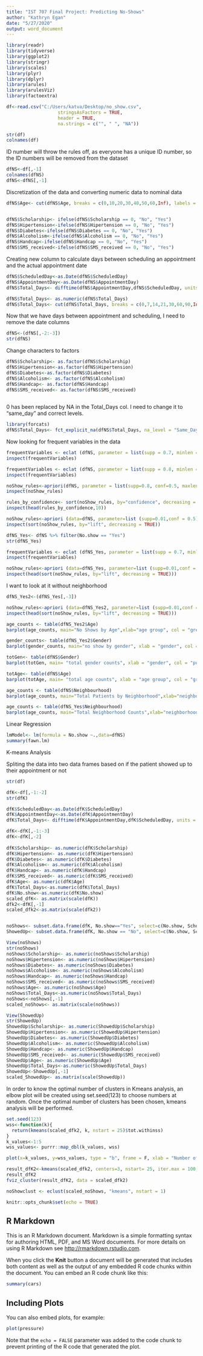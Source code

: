 ---
title: "IST 707 Final Project: Predicting No-Shows"
author: "Kathryn Egan"
date: "5/27/2020"
output: word_document
---

```{r}
library(readr)
library(tidyverse)
library(ggplot2)
library(stringr)
library(scales)
library(plyr)
library(dplyr)
library(arules)
library(arulesViz)
library(factoextra)

df<-read.csv("C:/Users/katva/Desktop/no_show.csv",
                   stringsAsFactors = TRUE, 
                   header = TRUE, 
                   na.strings = c("", " ", "NA"))
```


```{r}
str(df)
colnames(df)
```
ID number will throw the rules off, as everyone has a unique ID number, so the ID numbers will be removed from the dataset
```{r}
dfNS<-df[,-1]
colnames(dfNS)
dfNS<-dfNS[,-1]
```
Discretization of the data and converting numeric data to nominal data

```{r}
dfNS$Age<- cut(dfNS$Age, breaks = c(0,10,20,30,40,50,60,Inf), labels = c("child","teen","twenties","thirties","forties","fifties","seniors"))


dfNS$Scholarship<- ifelse(dfNS$Scholarship == 0, "No", "Yes")
dfNS$Hipertension<-ifelse(dfNS$Hipertension == 0, "No", "Yes")
dfNS$Diabetes<-ifelse(dfNS$Diabetes == 0, "No", "Yes")
dfNS$Alcoholism<-ifelse(dfNS$Alcoholism == 0, "No", "Yes")
dfNS$Handcap<-ifelse(dfNS$Handcap == 0, "No", "Yes")
dfNS$SMS_received<-ifelse(dfNS$SMS_received == 0, "No", "Yes")
```

Creating new column to calculate days between scheduling an appointment and the actual appointment date
```{r}
dfNS$ScheduledDay<-as.Date(dfNS$ScheduledDay)
dfNS$AppointmentDay<-as.Date(dfNS$AppointmentDay)
dfNS$Total_Days<- difftime(dfNS$AppointmentDay,dfNS$ScheduledDay, units = "days")

dfNS$Total_Days<- as.numeric(dfNS$Total_Days)
dfNS$Total_Days<- cut(dfNS$Total_Days, breaks = c(0,7,14,21,30,60,90,Inf), labels = c("within_the_week","the_next_week","two_weeks_out","three_weeks_out","one_month","two_months","three_months_or_longer"))


```
Now that we have days between appointment and scheduling, I need to remove the date columns

```{r}
dfNS<-(dfNS[,-2:-3])
str(dfNS)

```
Change characters to factors

```{r}
dfNS$Scholarship<- as.factor(dfNS$Scholarship)
dfNS$Hipertension<-as.factor(dfNS$Hipertension)
dfNS$Diabetes<-as.factor(dfNS$Diabetes)
dfNS$Alcoholism<- as.factor(dfNS$Alcoholism)
dfNS$Handcap<- as.factor(dfNS$Handcap)
dfNS$SMS_received<- as.factor(dfNS$SMS_received)
                         
```



0 has been replaced by NA in the Total_Days col. I need to change it to "same_day" and correct levels.

```{r}
library(forcats) 
dfNS$Total_Days<- fct_explicit_na(dfNS$Total_Days, na_level = "Same_Day")
```

Now looking for frequent variables in the data
```{r}
frequentVariables <- eclat (dfNS, parameter = list(supp = 0.7, minlen = 2)) 
inspect(frequentVariables)
```

```{r}
frequentVariables <- eclat (dfNS, parameter = list(supp = 0.8, minlen = 2)) 
inspect(frequentVariables)
```

```{r}
noShow_rules<-apriori(dfNS, parameter = list(supp=0.8, conf=0.5, maxlen = 12 ))
inspect(noShow_rules)
```

```{r}
rules_by_confidence<- sort(noShow_rules, by="confidence", decreasing = TRUE)
inspect(head(rules_by_confidence,10))
```


```{r}
noShow_rules<-apriori (data=dfNS, parameter=list (supp=0.01,conf = 0.5), appearance = list(default="lhs", rhs="No.show=Yes" ), control = list (verbose=FALSE))
inspect(sort(noShow_rules, by="lift", decreasing = TRUE))
```


```{r}
dfNS_Yes<- dfNS %>% filter(No.show == "Yes")
str(dfNS_Yes)
```

```{r}
frequentVariables <- eclat (dfNS_Yes, parameter = list(supp = 0.7, minlen = 2)) 
inspect(frequentVariables)
```


```{r}
noShow_rules<-apriori (data=dfNS_Yes, parameter=list (supp=0.01,conf = 0.5, minlen=3), appearance = list(default="lhs", rhs="No.show=Yes" ), control = list (verbose=FALSE))
inspect(head(sort(noShow_rules, by="lift", decreasing = TRUE)))
```

I want to look at it without neighborhood
```{r}
dfNS_Yes2<-(dfNS_Yes[,-3])
```


```{r}
noShow_rules<-apriori (data=dfNS_Yes2, parameter=list (supp=0.01,conf = 0.5, minlen=3), appearance = list(default="lhs", rhs="No.show=Yes" ), control = list (verbose=FALSE))
inspect(head(sort(noShow_rules, by="lift", decreasing = TRUE)))
```

```{r}
age_counts <- table(dfNS_Yes2$Age)
barplot(age_counts, main="No Shows by Age",xlab="age group", col = "green")
```

```{r}
gender_counts<- table(dfNS_Yes2$Gender)
barplot(gender_counts, main="no show by gender", xlab = "gender", col = "purple")
```

```{r}
totGen<- table(dfNS$Gender)
barplot(totGen, main= "total gender counts", xlab = "gender", col = "purple")
```



```{r}
totAge<- table(dfNS$Age)
barplot(totAge, main= "total age counts", xlab = "age group", col = "green")
```


```{r}
age_counts <- table(dfNS$Neighbourhood)
barplot(age_counts, main="Total Patients by Neighborhood",xlab="neighborhood", col = "light blue")
```


```{r}
age_counts <- table(dfNS_Yes$Neighbourhood)
barplot(age_counts, main="Total Neighborhood Counts",xlab="neighborhood", col = "light blue")
```






Linear Regression

```{r}
lmModel<- lm(formula = No.show ~.,data=dfNS)
summary(fawn.lm)
```










K-means Analysis

Spliting the data into two data frames based on if the patient showed up to their appointment or not


```{r}
str(df)

dfK<-df[,-1:-2]
str(dfK)

dfK$ScheduledDay<-as.Date(dfK$ScheduledDay)
dfK$AppointmentDay<-as.Date(dfK$AppointmentDay)
dfK$Total_Days<- difftime(dfK$AppointmentDay,dfK$ScheduledDay, units = "days")

dfK<-dfK[,-1:-3] 
dfK<-dfK[,-2]
 
dfK$Scholarship<- as.numeric(dfK$Scholarship)
dfK$Hipertension<- as.numeric(dfK$Hipertension)
dfK$Diabetes<- as.numeric(dfK$Diabetes)
dfK$Alcoholism<- as.numeric(dfK$Alcoholism)
dfK$Handcap<- as.numeric(dfK$Handcap)
dfK$SMS_received<- as.numeric(dfK$SMS_received)
dfK$Age<- as.numeric(dfK$Age)
dfK$Total_Days<-as.numeric(dfK$Total_Days)
dfK$No.show<-as.numeric(dfK$No.show)
scaled_dfK<- as.matrix(scale(dfK))
dfk2<-dfK[,-1]
scaled_dfk2<-as.matrix(scale(dfk2))


noShows<- subset.data.frame(dfK, No.show=="Yes", select=c(No.show, Scholarship, Hipertension, Diabetes, Alcoholism, Handcap, SMS_received, Age, Total_Days))
ShowedUp<- subset.data.frame(dfK, No.show == "No", select=c(No.show, Scholarship, Hipertension, Diabetes, Alcoholism, Handcap, SMS_received, Age, Total_Days))

View(noShows)
str(noShows)
noShows$Scholarship<- as.numeric(noShows$Scholarship)
noShows$Hipertension<- as.numeric(noShows$Hipertension)
noShows$Diabetes<- as.numeric(noShows$Diabetes)
noShows$Alcoholism<- as.numeric(noShows$Alcoholism)
noShows$Handcap<- as.numeric(noShows$Handcap)
noShows$SMS_received<- as.numeric(noShows$SMS_received)
noShows$Age<- as.numeric(noShows$Age)
noShows$Total_Days<-as.numeric(noShows$Total_Days)
noShows<-noShows[,-1]
scaled_noShows<- as.matrix(scale(noShows))

View(ShowedUp)
str(ShowedUp)
ShowedUp$Scholarship<- as.numeric(ShowedUp$Scholarship)
ShowedUp$Hipertension<- as.numeric(ShowedUp$Hipertension)
ShowedUp$Diabetes<- as.numeric(ShowedUp$Diabetes)
ShowedUp$Alcoholism<- as.numeric(ShowedUp$Alcoholism)
ShowedUp$Handcap<- as.numeric(ShowedUp$Handcap)
ShowedUp$SMS_received<- as.numeric(ShowedUp$SMS_received)
ShowedUp$Age<- as.numeric(ShowedUp$Age)
ShowedUp$Total_Days<-as.numeric(ShowedUp$Total_Days)
ShowedUp<-ShowedUp[,-1]
scaled_ShowedUp<- as.matrix(scale(ShowedUp))
```


In order to know the optimal number of clusters in Kmeans analysis, an elbow plot will be created using set.seed(123) to choose numbers at random. Once the optimal number of clusters has been chosen, kmeans analysis will be performed. 

```{r}
set.seed(123)
wss<-function(k){
  return(kmeans(scaled_dfk2, k, nstart = 25)$tot.withinss)
}
k_values<-1:5 
wss_values<- purrr::map_dbl(k_values, wss)

plot(x=k_values, y=wss_values, type = "b", frame = F, xlab = "Number of Clusters K", ylab = "Total Within-Clusters SUM of Squares")

```


```{r}
result_dfK2<-kmeans(scaled_dfk2, centers=3, nstart= 25, iter.max = 100, algorithm = "Hartigan-Wong")
result_dfK2
fviz_cluster(result_dfK2, data = scaled_dfk2)

```


```{r}
noShowclust <- eclust(scaled_noShows, "kmeans", nstart = 1)
```






```{r setup, include=FALSE}
knitr::opts_chunk$set(echo = TRUE)
```

## R Markdown

This is an R Markdown document. Markdown is a simple formatting syntax for authoring HTML, PDF, and MS Word documents. For more details on using R Markdown see <http://rmarkdown.rstudio.com>.

When you click the **Knit** button a document will be generated that includes both content as well as the output of any embedded R code chunks within the document. You can embed an R code chunk like this:

```{r cars}
summary(cars)
```

## Including Plots

You can also embed plots, for example:

```{r pressure, echo=FALSE}
plot(pressure)
```

Note that the `echo = FALSE` parameter was added to the code chunk to prevent printing of the R code that generated the plot.
